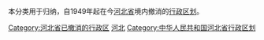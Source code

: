 本分类用于归纳，自1949年起在今[[河北省|河北省]]境内撤消的[[行政区划|行政区划]]。

[[Category:河北省已撤消的行政区|Category:河北省已撤消的行政区]]
[[Category:已撤销的中华人民共和国各省级行政区行政区划单位|河北]]
[[Category:中华人民共和国河北省行政区划|Category:中华人民共和国河北省行政区划]]